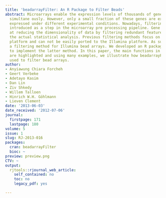 ```yaml
---
title: 'beadarrayFilter: An R Package to Filter Beads'
abstract: Microarrays enable the expression levels of thousands of genes to be measured
  simultane ously. However, only a small fraction of these genes are expected to be
  expressed under different experimental conditions. Nowadays, filtering has been
  introduced as a step in the microarray pre processing pipeline. Gene filtering aims
  at reducing the dimensionality of data by filtering redundant features prior to
  the actual statistical analysis. Previous filtering methods focus on the Affymetrix
  platform and can not be easily ported to the Illumina platform. As such, we developed
  a filtering method for Illumina bead arrays. We developed an R package, beadarrayFilter,
  to implement the latter method. In this paper, the main functions in the package
  are highlighted and using many examples, we illustrate how beadarrayFilter can be
  used to filter bead arrays.
author:
- Anyiawung Chiara Forcheh
- Geert Verbeke
- Adetayo Kasim
- Dan Lin
- Ziv Shkedy
- Willem Talloen
- Hinrich W.H. Göhlmann
- Lieven Clement
date: '2013-06-03'
date_received: '2012-07-06'
journal:
  firstpage: 171
  lastpage: 180
volume: 5
issue: 1
slug: RJ-2013-016
packages:
  cran: beadarrayFilter
  bioc: ~
preview: preview.png
CTV: ~
output:
  rjtools::rjournal_web_article:
    self_contained: no
    toc: no
    legacy_pdf: yes

---
```

